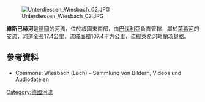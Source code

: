 {{Citecheck|time=2020-12-19T01:00:56+00:00}}
{{Coord|48.01352541|N|10.87449074|E|display=title}}
[[Image:Unterdiessen_Wiesbach_02.JPG|right]]

'''維斯巴赫河'''是[[德國|德國]]的河流，位於該國東南部，由[[巴伐利亞|巴伐利亞]]負責管轄，屬於[[萊希河|萊希河]]的支流，河道全長17.4公里，流域面積107.4平方公里，流經[[萊希河畔蘭茨貝格|萊希河畔蘭茨貝格]]。

==參考資料==
* Commons: Wiesbach (Lech) – Sammlung von Bildern, Videos und Audiodateien

{{Germany-geo-stub}}
[[Category:德國河流|Category:德國河流]]